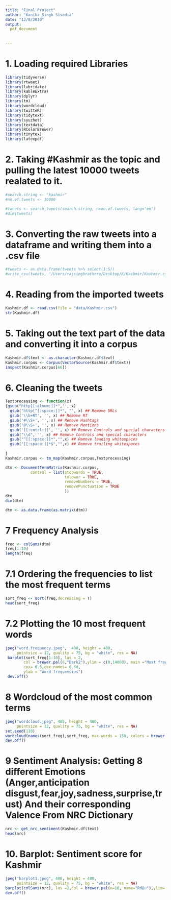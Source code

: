 ```yaml
---
title: "Final Project"
author: "Kanika Singh Sisodia"
date: "12/8/2019"
output:
  pdf_document
  
  
---
```

# 1. Loading required Libraries
```r
library(tidyverse)
library(rtweet)
library(lubridate)
library(kableExtra)
library(dplyr)
library(tm)
library(wordcloud)
library(twitteR)
library(tidytext)
library(syuzhet)
library(textdata)
library(RColorBrewer)
library(tinytex)
library(latexpdf)
```
# 2. Taking #Kashmir as the topic and pulling the latest 10000 tweets realated to it.
```r
#search.string <- "kashmir"
#no.of.tweets <- 10000

#tweets <- search_tweets(search.string, n=no.of.tweets, lang="en")
#dim(tweets)
```
# 3. Converting the raw tweets into a dataframe and writing them into a .csv file
```r
#tweets <- as.data.frame(tweets %>% select(1:5))
#write_csv(tweets, "/Users/rajsinghrathore/Desktop/K/Kashmir/Kashmir.csv")
```

# 4. Reading from the imported tweets
```r
Kashmir.df <- read.csv(file = "data/Kashmir.csv")
str(Kashmir.df)
```

# 5. Taking out the text part of the data and converting it into a corpus
```r
Kashmir.df$text <- as.character(Kashmir.df$text)
Kashmir.corpus <- Corpus(VectorSource(Kashmir.df$text))
inspect(Kashmir.corpus[66])
```
# 6. Cleaning the tweets
```r
Textprocessing <- function(x)
{gsub("http[[:alnum:]]*",'', x)
  gsub("http[^[:space:]]*", "", x) ## Remove URLs
  gsub('\\b+RT', '', x) ## Remove RT
  gsub('#\\S+', '', x) ## Remove Hashtags
  gsub('@\\S+', '', x) ## Remove Mentions
  gsub('[[:cntrl:]]', '', x) ## Remove Controls and special characters
  gsub("\\d", '', x) ## Remove Controls and special characters
  gsub("^[[:space:]]*","",x) ## Remove leading whitespaces
  gsub("[[:space:]]*$","",x) ## Remove trailing whitespaces
  
}
Kashmir.corpus <- tm_map(Kashmir.corpus,Textprocessing)
```


```r
dtm <- DocumentTermMatrix(Kashmir.corpus,
           control = list(stopwords = TRUE,
                          tolower = TRUE,
                          removeNumbers = TRUE,
                          removePunctuation = TRUE
                          ))
dtm
dim(dtm)

dtm <- as.data.frame(as.matrix(dtm))

```


# 7 Frequency Analysis
```r
freq <- colSums(dtm)
freq[1:10]
length(freq)
```
# 7.1 Ordering the frequencies to list the most frequent terms
```r
sort_freq <- sort(freq,decreasing = T)
head(sort_freq)
```

# 7.2 Plotting the 10 most frequent words
```r
jpeg("word.frequency.jpeg",  480, height = 480,
     pointsize = 12, quality = 75, bg = "white", res = NA)
 barplot(sort_freq[1:10], las = 2,
        col = brewer.pal(6,"Dark2"),ylim = c(0,14000), main ="Most frequent words",
        cex= 0.5,cex.names= 0.60,
        ylab = "Word frequencies")
 dev.off()
```
# 8 Wordcloud of the most common terms
```r
jpeg("wordcloud.jpeg", 480, height = 480,
     pointsize = 12, quality = 75, bg = "white", res = NA)
set.seed(110)
wordcloud(names(sort_freq),sort_freq, max.words = 150, colors = brewer.pal(6,"Spectral"))
dev.off()
```
# 9 Sentiment Analysis: Getting 8 different Emotions (Anger,anticipation disgust,fear,joy,sadness,surprise,trust) And their corresponding Valence From NRC Dictionary
```r
nrc <- get_nrc_sentiment(Kashmir.df$text)
head(nrc)
```
# 10. Barplot: Sentiment score for Kashmir
```r
jpeg("barplot1.jpeg", 480, height = 480,
     pointsize = 12, quality = 75, bg = "white", res = NA)
barplot(colSums(nrc), las =2,col = brewer.pal(n=10, name="RdBu"),ylim= c(0,12000), cex= 0.5,cex.names= 0.70,ylab = "count", main = "Sentiment Score for Kashmir") 
dev.off()

```

